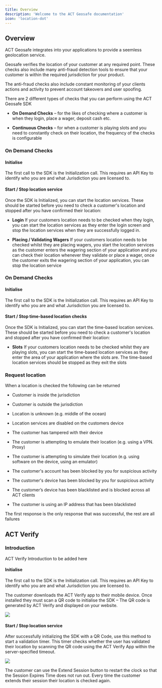 ```yaml
---
title: Overview
description: 'Welcome to the ACT Geosafe documentation'
icon: 'location-dot'
---
```


## Overview

ACT Geosafe integrates into your applications to provide a seemless geolocation service.

Geosafe verifies the location of your customer at any required point.  These checks also include many anti-fraud detection tools to ensure that your customer is within the required jurisdiction for your product.

The anti-fraud checks also include constant monitoring of your clients actions and activity to prevent account takeovers and user spoofing.

There are 2 different types of checks that you can perform using the ACT Geosafe SDK 

- **On Demand Checks** – for the likes of checking where a customer is when they login, place a wager, deposit cash etc. 

- **Continuous Checks** – for when a customer is playing slots and you need to constantly check on their location, the frequency of the checks is configurable 

### On Demand Checks 

#### Initialise 

The first call to the SDK is the Initialization call.  This requires an API Key to identify who you are and what Jurisdiction you are licensed to. 

#### Start / Stop location service 

Once the SDK is Initialized, you can start the location services.  These should be started before you need to check a customer's location and stopped after you have confirmed their location: 

- **Login** 
If your customers location needs to be checked when they login, you can start the location services as they enter the login screen and stop the location services when they are successfully logged in. 

- **Placing / Validating Wagers**
If your customers location needs to be checked whilst they are placing wagers, you start the location services as the customer enters the wagering section of your application and you can check their location whenever they validate or place a wager, once the customer exits the wagering section of your application, you can stop the location service 

### On Demand Checks 

#### Initialise 

The first call to the SDK is the Initialization call.  This requires an API Key to identify who you are and what Jurisdiction you are licensed to. 

#### Start / Stop time-based location checks 

Once the SDK is Initialized, you can start the time-based location services.  These should be started before you need to check a customer's location and stopped after you have confirmed their location: 

- **Slots**
If your customers location needs to be checked whilst they are playing slots, you can start the time-based location services as they enter the area of your application where the slots are.  The time-based location services should be stopped as they exit the slots 

### Request location 

When a location is checked the following can be returned 

- <span class="green">Customer is inside the jurisdiction</span>

- <span class="maroon">Customer is outside the jurisdiction</span>

- <span class="maroon">Location is unknown (e.g. middle of the ocean) </span>

- <span class="maroon">Location services are disabled on the customers device </span>

- <span class="maroon">The customer has tampered with their device </span>

- <span class="maroon">The customer is attempting to emulate their location (e.g. using a VPN. Proxy) </span>

- <span class="maroon">The customer is attempting to simulate their location (e.g. using software on the device, using an emulator) </span>

- <span class="maroon">The customer's account has been blocked by you for suspicious activity </span>

- <span class="maroon">The customer's device has been blocked by you for suspicious activity </span>

- <span class="maroon">The customer’s device has been blacklisted and is blocked across all ACT clients </span>

- <span class="maroon">The customer is using an IP address that has been blacklisted  </span>

The first response is the only response that was successful, the rest are all failures

## ACT Verify 

### Introduction 

ACT Verify Introduction to be added here

#### Initialise 

The first call to the SDK is the Initialization call.  This requires an API Key to identify who you are and what Jurisdiction you are licensed to. 

The customer downloads the ACT Verify app to their mobile device.  Once installed they must scan a QR code to initialise the SDK – The QR code is generated by ACT Verify and displayed on your website. 

<img src="/images/act-verify.png" />

#### Start / Stop location service 

After successfully initializing the SDK with a QR Code, use this method to start a validation timer. This timer checks whether the user has validated their location by scanning the QR code using the ACT Verify App within the server-specified timeout. 

<img class="mobile" src="/images/verify-app.png" />

The customer can use the Extend Session button to restart the clock so that the Session Expires Time does not run out.  Every time the customer extends their session their location is checked again. 

